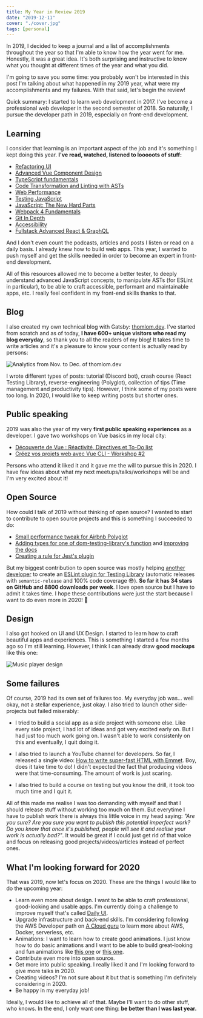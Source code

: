 ```yaml
---
title: My Year in Review 2019
date: "2019-12-11"
cover: "./cover.jpg"
tags: [personal]
---
```


In 2019, I decided to keep a journal and a list of accomplishments throughout the year so that I'm able to know how the year went for me. Honestly, it was a great idea. It's both surprising and instructive to know what you thought at different times of the year and what you did.

I'm going to save you some time: you probably won't be interested in this post I'm talking about what happened in my 2019 year, what were my accomplishments and my failures. With that said, let's begin the review!

Quick summary: I started to learn web development in 2017. I've become a professional web developer in the second semester of 2018. So naturally, I pursue the developer path in 2019, especially on front-end development.

## Learning

I consider that learning is an important aspect of the job and it's something I kept doing this year. **I've read, watched, listened to looooots of stuff:**

- [Refactoring UI](https://refactoringui.com/)
- [Advanced Vue Component Design](https://adamwathan.me/advanced-vue-component-design/)
- [TypeScript fundamentals](https://frontendmasters.comcourses/typescript/)
- [Code Transformation and Linting with ASTs](https:/frontendmasters.com/workshopscode-transformation-linting-asts/)
- [Web Performance](https://frontendmasters.com/workshops/web-perf/)
- [Testing JavaScript](https://testingjavascript.com/)
- [JavaScript: The New Hard Parts](https:/frontendmasters.com/courses/javascript-new-hard-parts/)
- [Webpack 4 Fundamentals](https://frontendmasters.com/courses/webpack-fundamentals/)
- [Git In Depth](https://frontendmasters.com/courses/git-in-depth/)
- [Accessibility](https://frontendmasters.com/workshops/javascript-accessibility/)
- [Fullstack Advanced React & GraphQL](https://advancedreact.com/)

And I don't even count the podcasts, articles and posts I listen or read on a daily basis. I already knew how to build web apps. This year, I wanted to push myself and get the skills needed in order to become an expert in front-end development.

All of this resources allowed me to become a better tester, to deeply understand advanced JavaScript concepts, to manipulate ASTs (for ESLint in particular), to be able to craft accessible, performant and maintainable apps, etc. I really feel confident in my front-end skills thanks to that.

## Blog

I also created my own technical blog with Gatsby: [thomlom.dev](https://thomlom.dev). I've started from scratch and as of today, **I have 600+ unique visitors who read my blog everyday**, so thank you to all the readers of my blog! It takes time to write articles and it's a pleasure to know your content is actually read by persons:

![Analytics from Nov. to Dec. of thomlom.dev](./analytics.png)

I wrote different types of posts: tutorial (Discord bot), crash course (React Testing Library), reverse-engineering (Polyglot), collection of tips (Time management and productivity tips). However, I think some of my posts were too long. In 2020, I would like to keep writing posts but shorter ones.

## Public speaking

2019 was also the year of my very **first public speaking experiences** as a developer. I gave two workshops on Vue basics in my local city:

- [Découverte de Vue : Réactivité, Directives et To-Do list](https://www.meetup.com/fr-FR/Linkvalue-Tech-Lille/events/259529567/)
- [Créez vos projets web avec Vue CLI - Workshop #2](https://www.meetup.com/fr-FR/Linkvalue-Tech-Lille/events/261639206/)

Persons who attend it liked it and it gave me the will to pursue this in 2020. I have few ideas about what my next meetups/talks/workshops will be and I'm very excited about it!

## Open Source

How could I talk of 2019 without thinking of open source? I wanted to start to contribute to open source projects and this is something I succeeded to do:

- [Small performance tweak for Airbnb Polyglot](https://github.com/airbnb/polyglot.js/pull/132)
- [Adding types for one of dom-testing-library's function](https://github.com/testing-library/dom-testing-library/pull/309) and [improving the docs](https://github.com/testing-library/testing-library-docs/pull/181/files)
- [Creating a rule for Jest's plugin](https://github.com/jest-community/eslint-plugin-jest/pull/407)

But my biggest contribution to open source was mostly helping [another developer](https://github.com/belco90) to create an [ESLint plugin for Testing Library](https://github.com/Belco90/eslint-plugin-testing-library) (automatic releases with `semantic-release` and 100% code coverage 😎). **So far it has 34 stars on GitHub and 8800 downloads per week**. I love open source but I have to admit it takes time. I hope these contributions were just the start because I want to do even more in 2020! 🤯

## Design

I also got hooked on UI and UX Design. I started to learn how to craft beautiful apps and experiences. This is something I started a few months ago so I'm still learning. However, I think I can already draw **good mockups** like this one:

![Music player design](./design.png)

## Some failures

Of course, 2019 had its own set of failures too. My everyday job was... well okay, not a stellar experience, just okay. I also tried to launch other side-projects but failed miserably:

- I tried to build a social app as a side project with someone else. Like every side project, I had lot of ideas and got very excited early on. But I had just too much work going on. I wasn't able to work consistenly on this and eventually, I quit doing it.

- I also tried to launch a YouTube channel for developers. So far, I released a single video: [How to write super-fast HTML with Emmet](https://www.youtube.com/watch?v=3sad_66vGbc). Boy, does it take time to do! I didn't expected the fact that producing videos were that time-consuming. The amount of work is just scaring.

- I also tried to build a course on testing but you know the drill, it took too much time and I quit it.

All of this made me realise I was too demanding with myself and that I should release stuff without working too much on them. But everytime I have to publish work there is always this little voice in my head saying: _"Are you sure? Are you sure you want to publish this potential imperfect work? Do you know that once it's published, people will see it and realise your work is actually bad?"_. It would be great if I could just get rid of that voice and focus on releasing good projects/videos/articles instead of perfect ones.

## What I'm looking forward for 2020

That was 2019, now let's focus on 2020. These are the things I would like to do the upcoming year:

- Learn even more about design. I want to be able to craft professional, good-looking and usable apps. I'm currently doing a challenge to improve myself that's called [Daily UI](https://www.dailyui.co/).
- Upgrade infrastructure and back-end skills. I'm considering following the AWS Developer path on [A Cloud guru](https://acloud.guru/) to learn more about AWS, Docker, serverless, etc.
- Animations: I want to learn how to create good animations. I just know how to do basic animations and I want to be able to build great-looking and fun animations like [this one](https://codepen.io/davidkpiano/pen/xLKBpM) or [this one](https://codepen.io/sdras/pen/gWWQgb).
- Contribute even more into open source.
- Get more into public speaking. I really liked it and I'm looking forward to give more talks in 2020.
- Creating videos? I'm not sure about it but that is something I'm definitely considering in 2020.
- Be happy in my everyday job!

Ideally, I would like to achieve all of that. Maybe I'll want to do other stuff, who knows. In the end, I only want one thing: **be better than I was last year.**

<Comments />
